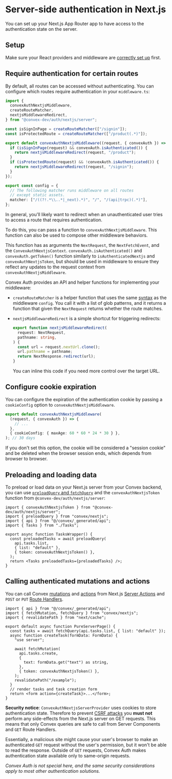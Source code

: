 
# Server-side authentication in Next.js

You can set up your Next.js App Router app to have access to the authentication
state on the server.

## Setup

Make sure your React providers and middleware are
[correctly set up](/setup#set-up-the-react-provider) first.

## Require authentication for certain routes

By default, all routes can be accessed without authenticating. You can configure
which routes require authentication in your `middleware.ts`:

```ts filename="middleware.ts"
import {
  convexAuthNextjsMiddleware,
  createRouteMatcher,
  nextjsMiddlewareRedirect,
} from "@convex-dev/auth/nextjs/server";

const isSignInPage = createRouteMatcher(["/signin"]);
const isProtectedRoute = createRouteMatcher(["/product(.*)"]);

export default convexAuthNextjsMiddleware((request, { convexAuth }) => {
  if (isSignInPage(request) && convexAuth.isAuthenticated()) {
    return nextjsMiddlewareRedirect(request, "/product");
  }
  if (isProtectedRoute(request) && !convexAuth.isAuthenticated()) {
    return nextjsMiddlewareRedirect(request, "/signin");
  }
});

export const config = {
  // The following matcher runs middleware on all routes
  // except static assets.
  matcher: ["/((?!.*\\..*|_next).*)", "/", "/(api|trpc)(.*)"],
};
```

In general, you'll likely want to redirect when an unauthenticated user tries to
access a route that requires authentication.

To do this, you can pass a function to `convexAuthNextjsMiddleware`. This
function can also be used to compose other middleware behaviors.

This function has as arguments the `NextRequest`, the `NextFetchEvent`, and the
`ConvexAuthNextjsContext`. `convexAuth.isAuthenticated()` and
`convexAuth.getToken()` function similarly to `isAuthenticatedNextjs` and
`convexAuthNextjsToken`, but should be used in middleware to ensure they reflect
any updates to the request context from `convexAuthNextjsMiddleware`.

Convex Auth provides an API and helper functions for implementing your
middleware:

- `createRouteMatcher` is a helper function that uses the same
  [syntax](https://github.com/pillarjs/path-to-regexp) as the middleware
  `config`. You call it with a list of glob patterns, and it returns a function
  that given the `NextRequest` returns whether the route matches.

- `nextjsMiddlewareRedirect` is a simple shortcut for triggering redirects:

  ```ts
  export function nextjsMiddlewareRedirect(
    request: NextRequest,
    pathname: string,
  ) {
    const url = request.nextUrl.clone();
    url.pathname = pathname;
    return NextResponse.redirect(url);
  }
  ```

  You can inline this code if you need more control over the target URL.

## Configure cookie expiration

You can configure the expiration of the authentication cookie by passing a
`cookieConfig` option to `convexAuthNextjsMiddleware`.

```ts filename="middleware.ts"
export default convexAuthNextjsMiddleware(
  (request, { convexAuth }) => {
    // ...
  },
  { cookieConfig: { maxAge: 60 * 60 * 24 * 30 } },
); // 30 days
```

If you don't set this option, the cookie will be considered a "session cookie"
and be deleted when the browser session ends, which depends from browser to
browser.

## Preloading and loading data

To preload or load data on your Next.js server from your Convex backend, you can
use
[`preloadQuery` and `fetchQuery`](https://docs.convex.dev/client/react/nextjs/server-rendering#preloading-data-for-client-components)
and the `convexAuthNextjsToken` function from `@convex-dev/auth/nextjs/server`:

```tsx filename="app/TasksWrapper.tsx"
import { convexAuthNextjsToken } from "@convex-dev/auth/nextjs/server";
import { preloadQuery } from "convex/nextjs";
import { api } from "@/convex/_generated/api";
import { Tasks } from "./Tasks";

export async function TasksWrapper() {
  const preloadedTasks = await preloadQuery(
    api.tasks.list,
    { list: "default" },
    { token: convexAuthNextjsToken() },
  );
  return <Tasks preloadedTasks={preloadedTasks} />;
}
```

## Calling authenticated mutations and actions

You can call Convex
[mutations](https://docs.convex.dev/functions/mutation-functions) and
[actions](https://docs.convex.dev/functions/actions) from Next.js
[Server Actions](https://nextjs.org/docs/app/building-your-application/data-fetching/server-actions-and-mutations)
and `POST` or `PUT`
[Route Handlers](https://nextjs.org/docs/app/building-your-application/routing/route-handlers).

```tsx filename="app/example/page.tsx"
import { api } from "@/convex/_generated/api";
import { fetchMutation, fetchQuery } from "convex/nextjs";
import { revalidatePath } from "next/cache";

export default async function PureServerPage() {
  const tasks = await fetchQuery(api.tasks.list, { list: "default" });
  async function createTask(formData: FormData) {
    "use server";

    await fetchMutation(
      api.tasks.create,
      {
        text: formData.get("text") as string,
      },
      { token: convexAuthNextjsToken() },
    );
    revalidatePath("/example");
  }
  // render tasks and task creation form
  return <form action={createTask}>...</form>;
}
```

<Callout type="warning" emoji="⚠️">

**Security notice**: `ConvexAuthNextjsServerProvider` uses cookies to store
authentication state. Therefore to prevent
[CSRF attacks](https://thecopenhagenbook.com/csrf) you **must not** perform any
side-effects from the Next.js server on GET requests. This means that only
Convex queries are safe to call from Server Components and `GET` Route Handlers.

Essentially, a malicious site might cause your user's browser to make an
authenticated `GET` request without the user's permission, but it won't be able
to read the response. Outside of `GET` requests, Convex Auth makes
authentication state available only to same-origin requests.

_Convex Auth is not special here, and the same security considerations apply to
most other authentication solutions._

</Callout>

